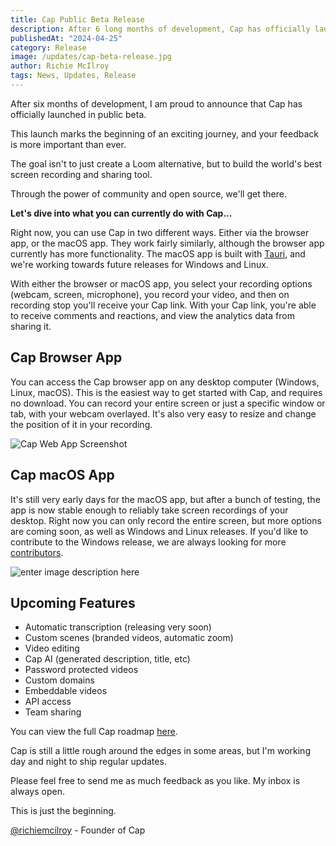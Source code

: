 ```yaml
---
title: Cap Public Beta Release
description: After 6 long months of development, Cap has officially launched in public beta.
publishedAt: "2024-04-25"
category: Release
image: /updates/cap-beta-release.jpg
author: Richie McIlroy
tags: News, Updates, Release
---
```


After six months of development, I am proud to announce that Cap has officially launched in public beta.

This launch marks the beginning of an exciting journey, and your feedback is more important than ever.

The goal isn't to just create a Loom alternative, but to build the world's best screen recording and sharing tool.

Through the power of community and open source, we'll get there.

**Let's dive into what you can currently do with Cap...**

Right now, you can use Cap in two different ways. Either via the browser app, or the macOS app. They work fairly similarly, although the browser app currently has more functionality. The macOS app is built with [Tauri](https://tauri.app/), and we're working towards future releases for Windows and Linux.

With either the browser or macOS app, you select your recording options (webcam, screen, microphone), you record your video, and then on recording stop you'll receive your Cap link. With your Cap link, you're able to receive comments and reactions, and view the analytics data from sharing it.

## Cap Browser App

You can access the Cap browser app on any desktop computer (Windows, Linux, macOS). This is the easiest way to get started with Cap, and requires no download. You can record your entire screen or just a specific window or tab, with your webcam overlayed. It's also very easy to resize and change the position of it in your recording.

![Cap Web App Screenshot](/updates/cap-web-app.png)

## Cap macOS App

It's still very early days for the macOS app, but after a bunch of testing, the app is now stable enough to reliably take screen recordings of your desktop. Right now you can only record the entire screen, but more options are coming soon, as well as Windows and Linux releases. If you'd like to contribute to the Windows release, we are always looking for more [contributors](https://github.com/CapSoftware/Cap).

![enter image description here](/updates/cap-emoji-banner.png)

## Upcoming Features

- Automatic transcription (releasing very soon)
- Custom scenes (branded videos, automatic zoom)
- Video editing
- Cap AI (generated description, title, etc)
- Password protected videos
- Custom domains
- Embeddable videos
- API access
- Team sharing

You can view the full Cap roadmap [here](https://capso.notion.site/7aac740edeee49b5a23be901a7cb734e?v=7c1f56484be4497aae03e1aa5fba0f34).

Cap is still a little rough around the edges in some areas, but I'm working day and night to ship regular updates.

Please feel free to send me as much feedback as you like. My inbox is always open.

This is just the beginning.

[@richiemcilroy](https://twitter.com/richiemcilroy) - Founder of Cap
